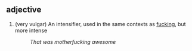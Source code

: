 == adjective ==

# (very vulgar) An intensifier, used in the same contexts as [[fucking]], but more intense
#: ''That was motherfucking awesome''